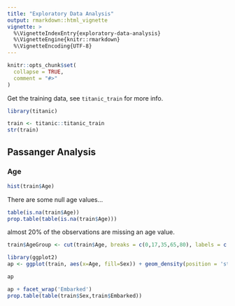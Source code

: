 ```yaml
---
title: "Exploratory Data Analysis"
output: rmarkdown::html_vignette
vignette: >
  %\VignetteIndexEntry{exploratory-data-analysis}
  %\VignetteEngine{knitr::rmarkdown}
  %\VignetteEncoding{UTF-8}
---
```


```r
knitr::opts_chunk$set(
  collapse = TRUE,
  comment = "#>"
)
```

Get the training data, see `titanic_train` for more info.

```r
library(titanic)

train <- titanic::titanic_train
str(train)
```

## Passanger Analysis

### Age

```r
hist(train$Age)
```

There are some null age values...

```r
table(is.na(train$Age))
prop.table(table(is.na(train$Age)))
```

almost 20% of the observations are missing an age value.

```r
train$AgeGroup <- cut(train$Age, breaks = c(0,17,35,65,80), labels = c('<17','18-35','36-65','>=66'))

library(ggplot2)
ap <- ggplot(train, aes(x=Age, fill=Sex)) + geom_density(position = 'stack')

ap
```


```r
ap + facet_wrap('Embarked')
prop.table(table(train$Sex,train$Embarked))
```
